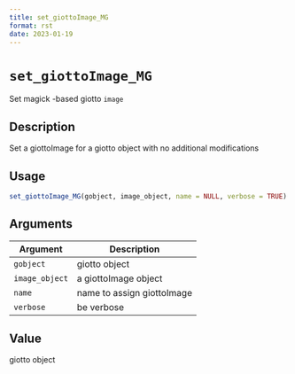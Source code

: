 ```yaml
--- 
title: set_giottoImage_MG 
format: rst 
date: 2023-01-19 
--- 
```

# `set_giottoImage_MG`

Set magick -based giotto `image`


## Description

Set a giottoImage for a giotto object with no additional modifications


## Usage

```r
set_giottoImage_MG(gobject, image_object, name = NULL, verbose = TRUE)
```


## Arguments

Argument      |Description
------------- |----------------
`gobject`     |     giotto object
`image_object`     |     a giottoImage object
`name`     |     name to assign giottoImage
`verbose`     |     be verbose


## Value

giotto object


